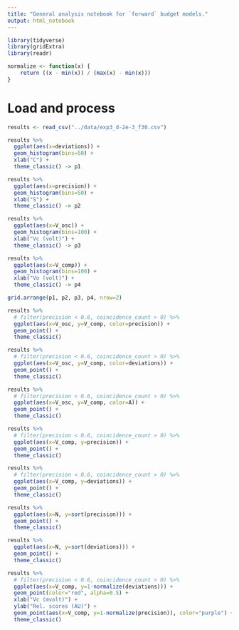 ```yaml
---
title: "General analysis notebook for `forward` budget models."
output: html_notebook
---
```


```r
library(tidyverse)
library(gridExtra)
library(readr)

normalize <- function(x) {
    return ((x - min(x)) / (max(x) - min(x)))
}
```

# Load and process

```r
results <- read_csv("../data/exp3_d-2e-3_f30.csv")
```

```r
results %>% 
  ggplot(aes(x=deviations)) +
  geom_histogram(bins=50) + 
  xlab("C") +
  theme_classic() -> p1

results %>% 
  ggplot(aes(x=precision)) +
  geom_histogram(bins=50) + 
  xlab("S") +
  theme_classic() -> p2

results %>% 
  ggplot(aes(x=V_osc)) +
  geom_histogram(bins=100) +
  xlab("Vc (volt)") +
  theme_classic() -> p3

results %>% 
  ggplot(aes(x=V_comp)) +
  geom_histogram(bins=100) +
  xlab("Vo (volt)") +
  theme_classic() -> p4

grid.arrange(p1, p2, p3, p4, nrow=2)
```


```r
results %>% 
  # filter(precision < 0.6, coincidence_count > 0) %>%
  ggplot(aes(x=V_osc, y=V_comp, color=precision)) +
  geom_point() + 
  theme_classic()
```

```r
results %>% 
  # filter(precision < 0.6, coincidence_count > 0) %>%
  ggplot(aes(x=V_osc, y=V_comp, color=deviations)) +
  geom_point() + 
  theme_classic()
```
```r
results %>% 
  # filter(precision < 0.6, coincidence_count > 0) %>%
  ggplot(aes(x=V_osc, y=V_comp, color=A)) +
  geom_point() + 
  theme_classic()
```
```r
results %>% 
  # filter(precision < 0.6, coincidence_count > 0) %>%
  ggplot(aes(x=V_comp, y=precision)) +
  geom_point() + 
  theme_classic()
```

```r
results %>% 
  # filter(precision < 0.6, coincidence_count > 0) %>%
  ggplot(aes(x=V_comp, y=deviations)) +
  geom_point() + 
  theme_classic()
```

```r
results %>% 
  ggplot(aes(x=N, y=sort(precision))) +
  geom_point() + 
  theme_classic()
```

```r
results %>% 
  ggplot(aes(x=N, y=sort(deviations))) +
  geom_point() + 
  theme_classic()
```


```r
results %>% 
  # filter(precision < 0.6, coincidence_count > 0) %>%
  ggplot(aes(x=V_comp, y=1-normalize(deviations))) +
  geom_point(color="red", alpha=0.5) + 
  xlab("Vc (mvolt)") +
  ylab("Rel. scores (AU)") +
  geom_point(aes(x=V_comp, y=1-normalize(precision)), color="purple") + 
  theme_classic()
```
